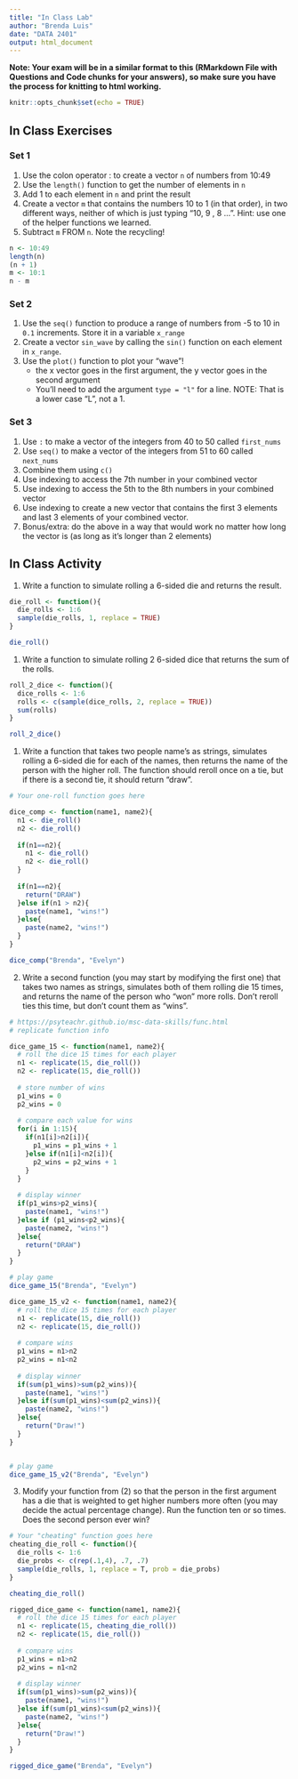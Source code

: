 ```yaml
---
title: "In Class Lab"
author: "Brenda Luis"
date: "DATA 2401"
output: html_document
---
```

**Note: Your exam will be in a similar format to this (RMarkdown File with Questions and Code chunks for your answers), so make sure you have the process for knitting to html working.** 

```r
knitr::opts_chunk$set(echo = TRUE)
```

## In Class Exercises

### Set 1 

1. Use the colon operator : to create a vector `n` of numbers from 10:49
2. Use the `length()` function to get the number of elements in `n`
3. Add 1 to each element in `n` and print the result
4. Create a vector `m` that contains the numbers 10 to 1 (in that order), in two different ways, neither of which is just typing "10, 9 , 8 ...".  Hint: use one of the helper functions we learned.
5. Subtract `m` FROM `n`. Note the recycling!

```r
n <- 10:49
length(n)
(n + 1)
m <- 10:1
n - m

```

### Set 2 

1. Use the `seq()` function to produce a range of numbers from -5 to 10 in `0.1` increments. Store it in a variable `x_range`
2. Create a vector `sin_wave` by calling the `sin()` function on each element in `x_range`.
3. Use the `plot()` function to plot your "wave"!
     + the x vector goes in the first argument, the y vector goes in the second argument
     + You'll need to add the argument `type = "l"` for a line. NOTE: That is a lower case "L", not a 1. 


### Set 3 

1. Use `:` to make a vector of the integers from 40 to 50 called `first_nums`
2. Use `seq()` to make a vector of the integers from 51 to 60 called `next_nums`
3. Combine them using `c()`
4. Use indexing to access the 7th number in your combined vector
5. Use indexing to access the 5th to the 8th numbers in your combined vector
6. Use indexing to create a new vector that contains the first 3 elements and last 3 elements of your combined vector. 
7. Bonus/extra: do the above in a way that would work no matter how long the vector is (as long as it's longer than 2 elements)

## In Class Activity

1. Write a function to simulate rolling a 6-sided die and returns the result.

```r
die_roll <- function(){
  die_rolls <- 1:6
  sample(die_rolls, 1, replace = TRUE)
}

die_roll()
```



1. Write a function to simulate rolling 2 6-sided dice that returns the sum of the rolls. 

```r
roll_2_dice <- function(){
  dice_rolls <- 1:6
  rolls <- c(sample(dice_rolls, 2, replace = TRUE))
  sum(rolls)
}

roll_2_dice()

```


1. Write a function that takes two people name's as strings, simulates rolling a 6-sided die for each of the names, then returns the name of the person with the higher roll. The function should reroll once on a tie, but if there is a second tie, it should return "draw". 

```r
# Your one-roll function goes here

dice_comp <- function(name1, name2){
  n1 <- die_roll()
  n2 <- die_roll()
  
  if(n1==n2){
    n1 <- die_roll()
    n2 <- die_roll()
  }
  
  if(n1==n2){
    return("DRAW")
  }else if(n1 > n2){
    paste(name1, "wins!")
  }else{
    paste(name2, "wins!")
  }
}

dice_comp("Brenda", "Evelyn")

```


2. Write a second function (you may start by modifying the first one) that takes two names as strings, simulates both of them rolling die 15 times, and returns the name of the person who "won" more rolls. Don't reroll ties this time, but don't count them as "wins". 

```r
# https://psyteachr.github.io/msc-data-skills/func.html
# replicate function info

dice_game_15 <- function(name1, name2){
  # roll the dice 15 times for each player
  n1 <- replicate(15, die_roll())
  n2 <- replicate(15, die_roll())
  
  # store number of wins 
  p1_wins = 0
  p2_wins = 0
  
  # compare each value for wins
  for(i in 1:15){
    if(n1[i]>n2[i]){
      p1_wins = p1_wins + 1
    }else if(n1[i]<n2[i]){
      p2_wins = p2_wins + 1
    }
  }
  
  # display winner
  if(p1_wins>p2_wins){
    paste(name1, "wins!")
  }else if (p1_wins<p2_wins){
    paste(name2, "wins!")
  }else{
    return("DRAW")
  }
}

# play game
dice_game_15("Brenda", "Evelyn")

```
```r
dice_game_15_v2 <- function(name1, name2){
  # roll the dice 15 times for each player
  n1 <- replicate(15, die_roll())
  n2 <- replicate(15, die_roll())
  
  # compare wins
  p1_wins = n1>n2
  p2_wins = n1<n2
  
  # display winner
  if(sum(p1_wins)>sum(p2_wins)){
    paste(name1, "wins!")
  }else if(sum(p1_wins)<sum(p2_wins)){
    paste(name2, "wins!")
  }else{
    return("Draw!")
  }
}


# play game
dice_game_15_v2("Brenda", "Evelyn")
```

3. Modify your function from (2) so that the person in the first argument has a die that is weighted to get higher numbers more often (you may decide the actual percentage change). Run the function ten or so times. Does the second person ever win?

```r
# Your "cheating" function goes here
cheating_die_roll <- function(){
  die_rolls <- 1:6
  die_probs <- c(rep(.1,4), .7, .7)
  sample(die_rolls, 1, replace = T, prob = die_probs)
}

cheating_die_roll()
```
```r
rigged_dice_game <- function(name1, name2){
  # roll the dice 15 times for each player
  n1 <- replicate(15, cheating_die_roll())
  n2 <- replicate(15, die_roll())
  
  # compare wins
  p1_wins = n1>n2
  p2_wins = n1<n2
  
  # display winner
  if(sum(p1_wins)>sum(p2_wins)){
    paste(name1, "wins!")
  }else if(sum(p1_wins)<sum(p2_wins)){
    paste(name2, "wins!")
  }else{
    return("Draw!")
  }
}

rigged_dice_game("Brenda", "Evelyn")
```


